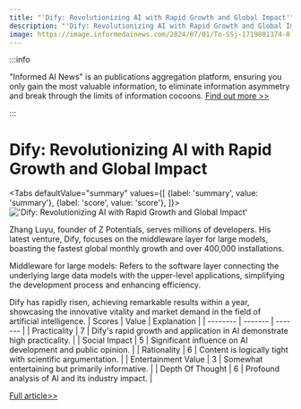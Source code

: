 ```yaml
---
title: "'Dify: Revolutionizing AI with Rapid Growth and Global Impact'"
description: "'Dify: Revolutionizing AI with Rapid Growth and Global Impact'"
image: https://image.informedainews.com/2024/07/01/To-SSj-1719801374-0.jpg
---
```



:::info

"Informed AI News" is an publications aggregation platform, ensuring you only gain the most valuable information, to eliminate information asymmetry and break through the limits of information cocoons.  [Find out more >>](/)

:::

# Dify: Revolutionizing AI with Rapid Growth and Global Impact


<Tabs
	defaultValue="summary"
	values={[
	{label: 'summary', value: 'summary'},
	{label: 'score', value: 'score'},
]}>
<TabItem value="summary">
<img
  src="https://image.informedainews.com/2024/07/01/To-SSj-1719801374-0.jpg"
  alt="'Dify: Revolutionizing AI with Rapid Growth and Global Impact'"
/>



Zhang Luyu, founder of Z Potentials, serves millions of developers. His latest venture, Dify, focuses on the middleware layer for large models, boasting the fastest global monthly growth and over 400,000 installations.

Middleware for large models: Refers to the software layer connecting the underlying large data models with the upper-level applications, simplifying the development process and enhancing efficiency.

Dify has rapidly risen, achieving remarkable results within a year, showcasing the innovative vitality and market demand in the field of artificial intelligence.
</TabItem>
<TabItem value="score">
	| Scores     | Value   | Explanation |
	| -------- | ------- | ------- |
	| Practicality  | 7    | Dify's rapid growth and application in AI demonstrate high practicality.    |
	| Social Impact | 5     | Significant influence on AI development and public opinion.    |
	| Rationality    | 6    | Content is logically tight with scientific argumentation.    |
	| Entertainment Value    | 3    | Somewhat entertaining but primarily informative.    |
	| Depth Of Thought    | 6    | Profound analysis of AI and its industry impact.    |
</TabItem>
</Tabs>

[Full article>>](https://x.com/hongming731/status/1807319213591425362)
